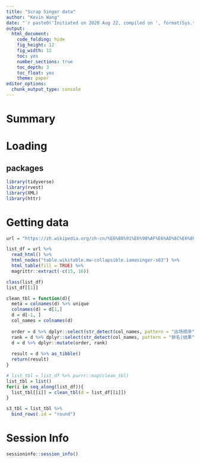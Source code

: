 ```yaml
---
title: "Scrap Singer data"
author: "Kevin Wang"
date: "`r paste0('Initiated on 2020 Aug 22, compiled on ', format(Sys.time(), '%Y %b %d'))`"
output:
  html_document:
    code_folding: hide
    fig_height: 12
    fig_width: 12
    toc: yes
    number_sections: true
    toc_depth: 3
    toc_float: yes
    theme: paper
editor_options: 
  chunk_output_type: console
---
```


# Summary

# Loading 

## packages
```r
library(tidyverse)
library(rvest)
library(XML)
library(httr)
```


# Getting data
```r
url = "https://zh.wikipedia.org/zh-cn/%E6%88%91%E6%98%AF%E6%AD%8C%E6%89%8B_(%E7%AC%AC%E4%B8%89%E5%AD%A3)#%E8%B3%BD%E7%A8%8B"

list_df = url %>% 
  read_html() %>% 
  html_nodes("table.wikitable.mw-collapsible.iamasinger-s03") %>% 
  html_table(fill = TRUE) %>% 
  magrittr::extract(-c(15, 16))

class(list_df)
list_df[[1]]

clean_tbl = function(d){
  meta = colnames(d) %>% unique
  colnames(d) = d[1,]
  d = d[-1, ]
  col_names = colnames(d)
  
  order = d %>% dplyr::select(str_detect(col_names, pattern = "出场顺序") %>% which) %>% unname %>% as.matrix() %>% as.vector
  rank = d %>% dplyr::select(str_detect(col_names, pattern = "排名|结果") %>% which) %>% unname %>% as.matrix() %>% as.vector
  d = d %>% dplyr::mutate(order, rank)
  
  result = d %>% as_tibble()
  return(result)
}

# list_tbl = list_df %>% purrr::map(clean_tbl)
list_tbl = list()
for(i in seq_along(list_df)){
  list_tbl[[i]] = clean_tbl(d = list_df[[i]])
}
```

```r
s3_tbl = list_tbl %>% 
  bind_rows(.id = "round")
```




# Session Info
```r
sessioninfo::session_info()
```

